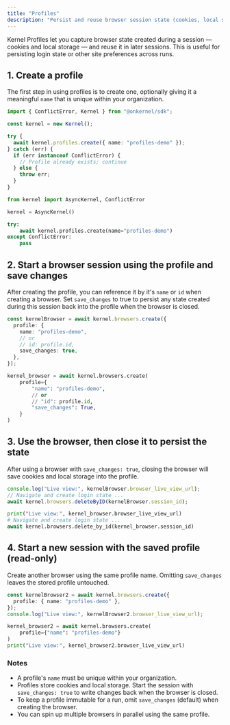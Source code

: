 ```yaml
---
title: "Profiles"
description: "Persist and reuse browser session state (cookies, local storage) across sessions"
---
```


Kernel Profiles let you capture browser state created during a session — cookies and local storage — and reuse it in later sessions. This is useful for persisting login state or other site preferences across runs.

## 1. Create a profile

The first step in using profiles is to create one, optionally giving it a meaningful `name` that is unique within your organization.

<CodeGroup>

```typescript Typescript/Javascript
import { ConflictError, Kernel } from "@onkernel/sdk";

const kernel = new Kernel();

try {
  await kernel.profiles.create({ name: "profiles-demo" });
} catch (err) {
  if (err instanceof ConflictError) {
    // Profile already exists; continue
  } else {
    throw err;
  }
}
```

```python Python
from kernel import AsyncKernel, ConflictError

kernel = AsyncKernel()

try:
    await kernel.profiles.create(name="profiles-demo")
except ConflictError:
    pass
```

</CodeGroup>

## 2. Start a browser session using the profile and save changes

After creating the profile, you can reference it by it's `name` or `id` when creating a browser.
Set `save_changes` to true to persist any state created during this session back into the profile when the browser is closed.

<CodeGroup>

```typescript Typescript/Javascript
const kernelBrowser = await kernel.browsers.create({
  profile: {
    name: "profiles-demo",
    // or
    // id: profile.id,
    save_changes: true,
  },
});
```

```python Python
kernel_browser = await kernel.browsers.create(
    profile={
        "name": "profiles-demo",
        // or
        // "id": profile.id,
        "save_changes": True,
    }
)
```

</CodeGroup>

## 3. Use the browser, then close it to persist the state

After using a browser with `save_changes: true`, closing the browser will save cookies and local storage into the profile.

<CodeGroup>

```typescript Typescript/Javascript
console.log("Live view:", kernelBrowser.browser_live_view_url);
// Navigate and create login state ...
await kernel.browsers.deleteByID(kernelBrowser.session_id);
```

```python Python
print("Live view:", kernel_browser.browser_live_view_url)
# Navigate and create login state ...
await kernel.browsers.delete_by_id(kernel_browser.session_id)
```

</CodeGroup>

## 4. Start a new session with the saved profile (read-only)

Create another browser using the same profile name. Omitting `save_changes` leaves the stored profile untouched.

<CodeGroup>

```typescript Typescript/Javascript
const kernelBrowser2 = await kernel.browsers.create({
  profile: { name: "profiles-demo" },
});
console.log("Live view:", kernelBrowser2.browser_live_view_url);
```

```python Python
kernel_browser2 = await kernel.browsers.create(
    profile={"name": "profiles-demo"}
)
print("Live view:", kernel_browser2.browser_live_view_url)
```

</CodeGroup>

### Notes

- A profile's `name` must be unique within your organization.
- Profiles store cookies and local storage. Start the session with `save_changes: true` to write changes back when the browser is closed.
- To keep a profile immutable for a run, omit `save_changes` (default) when creating the browser.
- You can spin up multiple browsers in parallel using the same profile.
